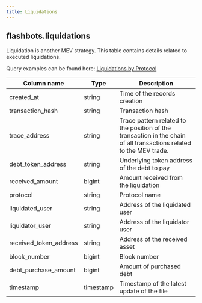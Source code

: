 ```yaml
---
title: Liquidations
---
```


## **flashbots.liquidations**

Liquidation is another MEV strategy. This table contains details related to executed liquidations.

Query examples can be found here: [Liquidations by Protocol](https://dune.com/queries/625715/1166880)

| **Column name**          | **Type**  | **Description**                                                                                                     |
| ------------------------ | --------- | ------------------------------------------------------------------------------------------------------------------- |
| created\_at              | string    | Time of the records creation                                                                                        |
| transaction\_hash        | string    | Transaction hash                                                                                                    |
| trace\_address           | string    | Trace pattern related to the position of the transaction in the chain of all transactions related to the MEV trade. |
| debt\_token\_address     | string    | Underlying token address of the debt to pay                                                                         |
| received\_amount         | bigint    | Amount received from the liquidation                                                                                |
| protocol                 | string    | Protocol name                                                                                                       |
| liquidated\_user         | string    | Address of the liquidated user                                                                                      |
| liquidator\_user         | string    | Address of the liquidator user                                                                                      |
| received\_token\_address | string    | Address of the received asset                                                                                       |
| block\_number            | bigint    | Block number                                                                                                        |
| debt\_purchase\_amount   | bigint    | Amount of purchased debt                                                                                            |
| timestamp                | timestamp | Timestamp of the latest update of the file                                                                          |
